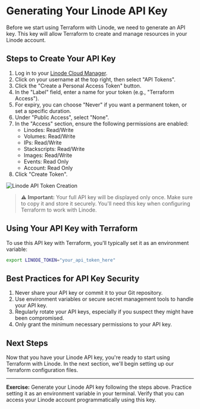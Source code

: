 # Generating Your Linode API Key

Before we start using Terraform with Linode, we need to generate an API key. This key will allow Terraform to create and manage resources in your Linode account.

## Steps to Create Your API Key

1. Log in to your [Linode Cloud Manager](https://cloud.linode.com/).
2. Click on your username at the top right, then select "API Tokens".
3. Click the "Create a Personal Access Token" button.
4. In the "Label" field, enter a name for your token (e.g., "Terraform Access").
5. For expiry, you can choose "Never" if you want a permanent token, or set a specific duration.
6. Under "Public Access", select "None".
7. In the "Access" section, ensure the following permissions are enabled:
   - Linodes: Read/Write
   - Volumes: Read/Write
   - IPs: Read/Write
   - Stackscripts: Read/Write
   - Images: Read/Write
   - Events: Read Only
   - Account: Read Only
8. Click "Create Token".

![Linode API Token Creation](images/requirements-linode-api-create.png)

> ⚠️ **Important:** Your full API key will be displayed only once. Make sure to copy it and store it securely. You'll need this key when configuring Terraform to work with Linode.

## Using Your API Key with Terraform

To use this API key with Terraform, you'll typically set it as an environment variable:

```bash
export LINODE_TOKEN="your_api_token_here"
```

## Best Practices for API Key Security

1. Never share your API key or commit it to your Git repository.
2. Use environment variables or secure secret management tools to handle your API key.
3. Regularly rotate your API keys, especially if you suspect they might have been compromised.
4. Only grant the minimum necessary permissions to your API key.

## Next Steps
Now that you have your Linode API key, you're ready to start using Terraform with Linode. In the next section, we'll begin setting up our Terraform configuration files.

---

**Exercise:** Generate your Linode API key following the steps above. Practice setting it as an environment variable in your terminal. Verify that you can access your Linode account programmatically using this key.